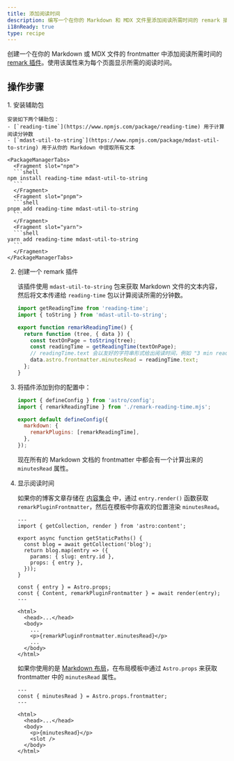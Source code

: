 ```yaml
---
title: 添加阅读时间
description: 编写一个在你的 Markdown 和 MDX 文件里添加阅读所需时间的 remark 插件。
i18nReady: true
type: recipe
---
```


创建一个在你的 Markdown 或 MDX 文件的 frontmatter 中添加阅读所需时间的 [remark 插件](https://github.com/remarkjs/remark)。使用该属性来为每个页面显示所需的阅读时间。

## 操作步骤

<Steps>
1. 安装辅助包

    安装如下两个辅助包：
    - [`reading-time`](https://www.npmjs.com/package/reading-time) 用于计算阅读分钟数
    - [`mdast-util-to-string`](https://www.npmjs.com/package/mdast-util-to-string) 用于从你的 Markdown 中提取所有文本

    <PackageManagerTabs>
      <Fragment slot="npm">
      ```shell
    npm install reading-time mdast-util-to-string
      ```
      </Fragment>
      <Fragment slot="pnpm">
      ```shell
    pnpm add reading-time mdast-util-to-string
      ```
      </Fragment>
      <Fragment slot="yarn">
      ```shell
    yarn add reading-time mdast-util-to-string
      ```
      </Fragment>
    </PackageManagerTabs>

2. 创建一个 remark 插件

    该插件使用 `mdast-util-to-string` 包来获取 Markdown 文件的文本内容，然后将文本传递给 `reading-time` 包以计算阅读所需的分钟数。

    ```js title="remark-reading-time.mjs"
    import getReadingTime from 'reading-time';
    import { toString } from 'mdast-util-to-string';

    export function remarkReadingTime() {
      return function (tree, { data }) {
        const textOnPage = toString(tree);
        const readingTime = getReadingTime(textOnPage);
        // readingTime.text 会以友好的字符串形式给出阅读时间，例如 "3 min read"。
        data.astro.frontmatter.minutesRead = readingTime.text;
      };
    }
    ```

3. 将插件添加到你的配置中：

    ```js title="astro.config.mjs" "import { remarkReadingTime } from './remark-reading-time.mjs';" "remarkPlugins: [remarkReadingTime],"
    import { defineConfig } from 'astro/config';
    import { remarkReadingTime } from './remark-reading-time.mjs';

    export default defineConfig({
      markdown: {
        remarkPlugins: [remarkReadingTime],
      },
    });
    ```

    现在所有的 Markdown 文档的 frontmatter 中都会有一个计算出来的 `minutesRead` 属性。

4. 显示阅读时间

    如果你的博客文章存储在 [内容集合](/zh-cn/guides/content-collections/) 中，通过 `entry.render()` 函数获取 `remarkPluginFrontmatter`，然后在模板中你喜欢的位置渲染 `minutesRead`。

    ```astro title="src/pages/posts/[slug].astro" "const { Content, remarkPluginFrontmatter } = await render(entry);" "<p>{remarkPluginFrontmatter.minutesRead}</p>"
    ---
    import { getCollection, render } from 'astro:content';

    export async function getStaticPaths() {
      const blog = await getCollection('blog');
      return blog.map(entry => ({
        params: { slug: entry.id },
        props: { entry },
      }));
    }

    const { entry } = Astro.props;
    const { Content, remarkPluginFrontmatter } = await render(entry);
    ---

    <html>
      <head>...</head>
      <body>
        ...
        <p>{remarkPluginFrontmatter.minutesRead}</p>
        ...
      </body>
    </html>
    ```

    如果你使用的是 [Markdown 布局](/zh-cn/basics/layouts/#markdown-布局)，在布局模板中通过 `Astro.props` 来获取 frontmatter 中的 `minutesRead` 属性。

    ```astro title="src/layouts/BlogLayout.astro" "const { minutesRead } = Astro.props.frontmatter;" "<p>{minutesRead}</p>"
    ---
    const { minutesRead } = Astro.props.frontmatter;
    ---

    <html>
      <head>...</head>
      <body>
        <p>{minutesRead}</p>
        <slot />
      </body>
    </html>
    ```
</Steps>
